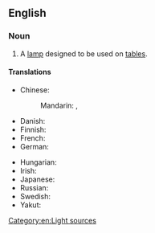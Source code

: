 ==English==

===Noun===
{{en-noun}}

# A [[lamp]] designed to be used on [[table]]s.

====Translations====
{{trans-top|lamp designed for tables}}
* Chinese:
*: Mandarin: {{t+|cmn|檯燈|sc=Hani}}, {{t+|cmn|台灯|tr=táidēng|sc=Hani}}
* Danish: {{t+|da|bordlampe|c}}
* Finnish: {{t|fi|pöytävalaisin}}
* French: {{t|fr|lampe de table|f}}
* German: {{t+|de|Tischlampe|f}}
{{trans-mid}}
* Hungarian: {{t|hu|asztali lámpa}}
* Irish: {{t|ga|lampa boird|m}}
* Japanese: {{t|ja|テーブルランプ|tr=tēbururanpu|sc=Jpan}}
* Russian: {{t|ru|насто́льная ла́мпа|f}}
* Swedish: {{t+|sv|bordslampa|c}}
* Yakut: {{t|sah|остуол лаампата|sc=Cyrl}}
{{trans-bottom}}

[[Category:en:Light sources]]